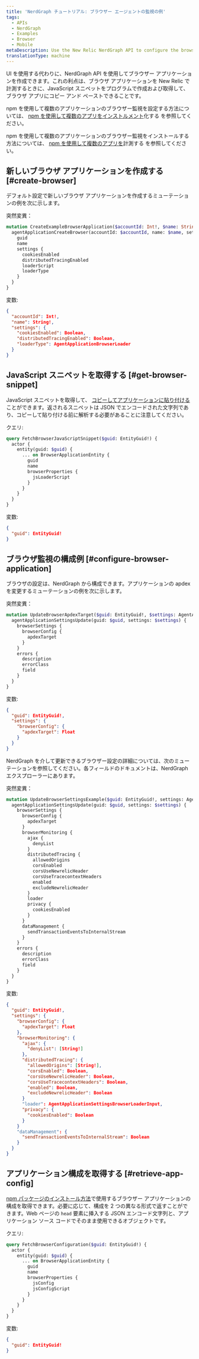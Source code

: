 ```yaml
---
title: 'NerdGraph チュートリアル: ブラウザー エージェントの監視の例'
tags:
  - APIs
  - NerdGraph
  - Examples
  - Browser
  - Mobile
metaDescription: Use the New Relic NerdGraph API to configure the browser monitoring agent.
translationType: machine
---
```


UI を使用する代わりに、NerdGraph API を使用してブラウザー アプリケーションを作成できます。これの利点は、ブラウザ アプリケーションを New Relic で計測するときに、JavaScript スニペットをプログラムで作成および取得して、ブラウザ アプリにコピー アンド ペーストできることです。

npm を使用して複数のアプリケーションのブラウザー監視を設定する方法については、 [npm を使用して複数のアプリをインストルメント](/docs/apis/nerdgraph/examples/combining-npm-nerdgraph)化する を参照してください。

npm を使用して複数のアプリケーションのブラウザー監視をインストールする方法については、 [npm を使用して複数のアプリを](/docs/apis/nerdgraph/examples/combining-npm-nerdgraph)計測する を参照してください。

## 新しいブラウザ アプリケーションを作成する [#create-browser]

デフォルト設定で新しいブラウザ アプリケーションを作成するミューテーションの例を次に示します。

突然変異：

```graphql
mutation CreateExampleBrowserApplication($accountId: Int!, $name: String!, $settings: AgentApplicationBrowserSettingsInput) {
  agentApplicationCreateBrowser(accountId: $accountId, name: $name, settings: $settings) {
    guid
    name
    settings {
      cookiesEnabled
      distributedTracingEnabled
      loaderScript
      loaderType
    }
  }
}
```

変数:

```JSON
{
  "accountId": Int!,
  "name": String!,
  "settings": {
    "cookiesEnabled": Boolean,
    "distributedTracingEnabled": Boolean,
    "loaderType": AgentApplicationBrowserLoader
  }
}
```

## JavaScript スニペットを取得する [#get-browser-snippet]

JavaScript スニペットを取得して、 [コピーしてアプリケーションに貼り付ける](/docs/browser/browser-monitoring/installation/install-browser-monitoring-agent/#copy-paste-app)ことができます。返されるスニペットは JSON でエンコードされた文字列であり、コピーして貼り付ける前に解析する必要があることに注意してください。

クエリ:

```graphql
query FetchBrowserJavaScriptSnippet($guid: EntityGuid!) {
  actor {
    entity(guid: $guid) {
      ... on BrowserApplicationEntity {
        guid
        name
        browserProperties {
          jsLoaderScript
        }
      }
    }
  }
}
```

変数:

```JSON
{
  "guid": EntityGuid!
}
```

## ブラウザ監視の構成例 [#configure-browser-application]

ブラウザの設定は、NerdGraph から構成できます。アプリケーションの apdex を変更するミューテーションの例を次に示します。

突然変異：

```graphql
mutation UpdateBrowserApdexTarget($guid: EntityGuid!, $settings: AgentApplicationSettingsUpdateInput!) {
  agentApplicationSettingsUpdate(guid: $guid, settings: $settings) {
    browserSettings {
      browserConfig {
        apdexTarget
      }
    }
    errors {
      description
      errorClass
      field
    }
  }
}
```

変数:

```JSON
{
  "guid": EntityGuid!,
  "settings": {
    "browserConfig": {
      "apdexTarget": Float
    }
  }
}
```

NerdGraph を介して更新できるブラウザー設定の詳細については、次のミューテーションを参照してください。各フィールドのドキュメントは、NerdGraph エクスプローラーにあります。

突然変異：

```graphql
mutation UpdateBrowserSettingsExample($guid: EntityGuid!, settings: AgentApplicationSettingsUpdateInput!) {
  agentApplicationSettingsUpdate(guid: $guid, settings: $settings) {
    browserSettings {
      browserConfig {
        apdexTarget
      }
      browserMonitoring {
        ajax {
          denyList
        }
        distributedTracing {
          allowedOrigins
          corsEnabled
          corsUseNewrelicHeader
          corsUseTracecontextHeaders
          enabled
          excludeNewrelicHeader
        }
        loader
        privacy {
          cookiesEnabled
        }
      }
      dataManagement {
        sendTransactionEventsToInternalStream
      }
    }
    errors {
      description
      errorClass
      field
    }
  }
}

```

変数:

```JSON
{
  "guid": EntityGuid!,
  "settings": {
    "browserConfig": {
      "apdexTarget": Float
    },
    "browserMonitoring": {
      "ajax": {
        "denyList": [String!]
      },
      "distributedTracing": {
        "allowedOrigins": [String!],
        "corsEnabled": Boolean,
        "corsUseNewrelicHeader": Boolean,
        "corsUseTracecontextHeaders": Boolean,
        "enabled": Boolean,
        "excludeNewrelicHeader": Boolean
      }
      "loader": AgentApplicationSettingsBrowserLoaderInput,
      "privacy": {
        "cookiesEnabled": Boolean
      }
    }
    "dataManagement": {
      "sendTransactionEventsToInternalStream": Boolean
    }
  }
}
```

## アプリケーション構成を取得する [#retrieve-app-config]

[npm パッケージのインストール方法](/docs/browser/browser-monitoring/installation/install-browser-monitoring-agent)で使用するブラウザー アプリケーションの構成を取得できます。必要に応じて、構成を 2 つの異なる形式で返すことができます。Web ページの `head` 要素に挿入する JSON エンコード文字列と、アプリケーション ソース コードでそのまま使用できるオブジェクトです。

クエリ:

```graphql
query FetchBrowserConfiguration($guid: EntityGuid!) {
  actor {
    entity(guid: $guid) {
      ... on BrowserApplicationEntity {
        guid
        name
        browserProperties {
          jsConfig
          jsConfigScript
        }
      }
    }
  }
}
```

変数:

```JSON
{
  "guid": EntityGuid!
}
```